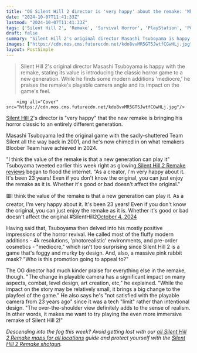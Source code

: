 ```yaml
---
title: "OG Silent Hill 2 director is 'very happy' about the remake: 'Whether it's good or bad doesn't affect the original'"
date: "2024-10-07T11:41:33Z"
lastmod: "2024-10-07T11:41:33Z"
tags: ['Silent Hill 2', 'Remake', 'Survival Horror', 'PlayStation', 'PC', 'Bloober Team', 'Konami']
draft: false
summary: "Silent Hill 2's original director Masashi Tsuboyama is happy with the remake, stating its value is introducing the classic horror game to a new generation. While he finds some modern additions 'mediocre,' he praises the remake's playable camera angle and its impact on the game's feel."
images: ["https://cdn.mos.cms.futurecdn.net/kdo8vvMR5GT5JwtfCGwHLj.jpg"]
layout: PostSimple
---
```

> Silent Hill 2's original director Masashi Tsuboyama is happy with the remake, stating its value is introducing the classic horror game to a new generation. While he finds some modern additions 'mediocre,' he praises the remake's playable camera angle and its impact on the game's feel.


        <img alt="Cover" src="https://cdn.mos.cms.futurecdn.net/kdo8vvMR5GT5JwtfCGwHLj.jpg"/>
        
[Silent Hill 2](https://www.gamesradar.com/games/survival-horror/silent-hill-2-remake-guide/)'s director is "very happy" that the new remake is bringing his horror classic to an entirely different generation. 

Masashi Tsuboyama led the original game with the sadly-shuttered Team Silent all the way back in 2001, and he's now chimed in on what remakers Bloober Team have achieved in 2024.

"I think the value of the remake is that a new generation can play it" Tsuboyama tweeted earlier this week right as glowing[ Silent Hill 2 Remake reviews](https://www.gamesradar.com/games/survival-horror/silent-hill-2-remake-review/) began to flood the internet. "As a creator, I'm very happy about it. It's been 23 years! Even if you don't know the original, you can just enjoy the remake as it is. Whether it's good or bad doesn't affect the original."

🟥I think the value of the remake is that a new generation can play it. As a creator, I'm very happy about it. It's been 23 years! Even if you don't know the original, you can just enjoy the remake as it is. Whether it's good or bad doesn't affect the original.#SilentHill2[October 4, 2024](https://twitter.com/tsuboyama2024/status/1842186818718142712)

Having said that, Tsuboyama then delved into his mostly positive impressions of the horror revival. He called most of the fluffy modern additions - 4k resolutions, 'photorealistic' environments, and pre-order cosmetics - "mediocre," which isn't too surprising since Silent Hill 2 is a game that's foggy and murky by design. And, also, a massive pink rabbit mask? "Who is this promotion going to appeal to?"

The OG director had much kinder praise for everything else in the remake, though. "The change in playable camera has a significant impact on many aspects, combat, level design, art creation, etc," he explained. "While the impact on the story may be relatively small, it brings a big change to the playfeel of the game." He also says he's "not satisfied with the playable camera from 23 years ago" since it was a tech "limit" rather than intentional design. "The over-the-shoulder view definitely adds to the sense of realism. In other words, it makes me want to try playing the even more immersive remake of Silent Hill 2!"

*Descending into the fog this week? Avoid getting lost with our *[<u><em>all Silent Hill 2 Remake maps for all locations</em></u>](https://www.gamesradar.com/games/survival-horror/silent-hill-2-remake-maps/)* guide and protect yourself with the *[<em>Silent Hill 2 Remake shotgun</em>](https://www.gamesradar.com/games/survival-horror/silent-hill-2-remake-shotgun/)*.*
        